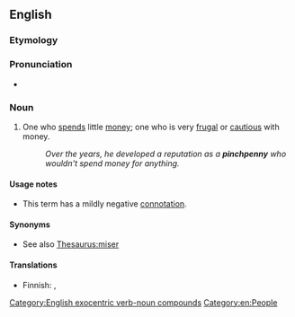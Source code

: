 ==English==

===Etymology===
{{compound|en|pinch|penny}}

===Pronunciation===
* {{rhymes|en|ɛni}}

===Noun===
{{en-noun|pinchpennies}}

# One who [[spends]] little [[money]]; one who is very [[frugal]] or [[cautious]] with money.
#: ''Over the years, he developed a reputation as a '''pinchpenny''' who wouldn't spend money for anything.''

====Usage notes====
* This term has a mildly negative [[connotation]].

====Synonyms====
* See also [[Thesaurus:miser]]

====Translations====
{{trans-top|fussy, particular}}
* Finnish: {{t|fi|penninvenyttäjä}}, {{t+|fi|saituri}}
{{trans-mid}}
{{trans-bottom}}

[[Category:English exocentric verb-noun compounds]]
[[Category:en:People]]